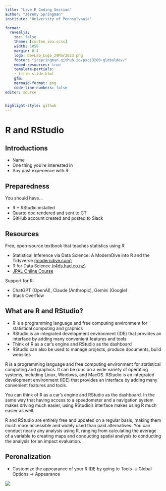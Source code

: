 ```yaml
---
title: "Live R Coding Session"
author: "Jeremy Springman"
institute: "University of Pennsylvania"

format:
  revealjs:
    toc: false
    theme: [custom_iea.scss]
    width: 1050
    margin: 0.1
    logo: DevLab_Logo_29Mar2023.png
    footer: "jrspringman.github.io/psci3200-globaldev/"
    embed-resources: true
    template-partials:
    - title-slide.html
    gfm:
    mermaid-format: png
    code-line-numbers: false
editor: source


highlight-style: github
---
```


# R and RStudio

## Introductions

- Name
- One thing you’re interested in
- Any past experience with R

## Preparedness

You should have...

- R + RStudio installed
- Quarto doc rendered and sent to CT
- GitHub account created and posted to Slack


## Resources

Free, open-source textbook that teaches statistics using R

- Statistical Inference via Data Science: A ModernDive into R and the Tidyverse [(moderndive.com)](https://moderndive.com/1-getting-started.html)
- R for Data Science [(r4ds.had.co.nz)](https://r4ds.had.co.nz/index.html)
- [JPAL Online Course](https://sites.google.com/povertyactionlab.org/2021jpalusrst/course-content/stata-r-and-surveycto?authuser=0) 

Support for R:

- ChatGPT (OpenAI), Claude (Anthropic), Gemini (Google)
- Stack Overflow


## What are R and RStudio?

- R is a programming language and free computing environment for statistical computing and graphics
- RStudio is an integrated development environment (IDE) that provides an interface by adding many convenient features and tools
- Think of R as a car's engine and RStudio as the dashboard
- RStudio can also be used to manage projects, produce documents, build websites

:::{.notes}
R is a programming language and free computing environment for statistical computing and graphics. It can be runs on a wide variety of operating systems, including Linux, Windows, and MacOS. RStudio is an integrated development environment (IDE) that provides an interface by adding many convenient features and tools.

You can think of R as a car's engine and RStudio as the dashboard. In the same way that having access to a speedometer and a navigation system makes driving much easier, using RStudio’s interface makes using R much easier as well.

R and RStudio are entirely free and updated on a regular basis, making them much more accessible and widely used than paid alternatives. You can conduct nearly any analysis using R, ranging from calculating the average of a variable to creating maps and conducting spatial analysis to conducting the analysis for an impact evaluation.
:::

## Peronalization

- Customize the appearance of your R IDE by going to Tools -> Global Options -> Appearance 

![](img/apperance.png)



